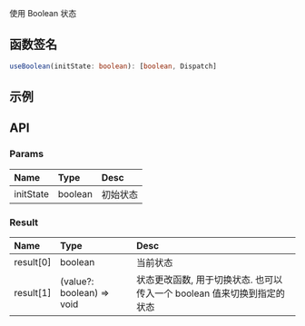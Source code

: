 
使用 Boolean 状态

## 函数签名

```typescript
useBoolean(initState: boolean): [boolean, Dispatch]
```

## 示例

<DemoBox source={UseBooleanDemoSource} type="tsx">
  <UseBooleanDemo />
</DemoBox>

## API

### Params

| Name      | Type    | Desc     |
| :-------- | :------ | :------- |
| initState | boolean | 初始状态 |

### Result

| Name      | Type                      | Desc                                                                    |
| :-------- | :------------------------ | :---------------------------------------------------------------------- |
| result[0] | boolean                   | 当前状态                                                                |
| result[1] | (value?: boolean) => void | 状态更改函数, 用于切换状态. 也可以传入一个 boolean 值来切换到指定的状态 |
